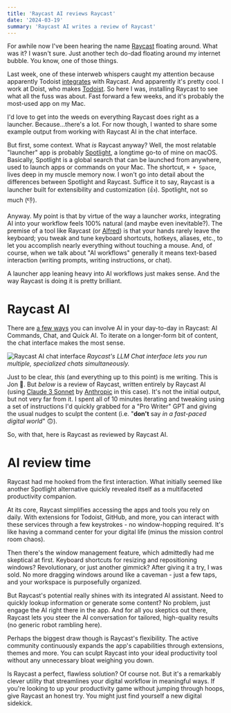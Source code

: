 ```yaml
---
title: 'Raycast AI reviews Raycast'
date: '2024-03-19'
summary: 'Raycast AI writes a review of Raycast'
---
```


For awhile now I've been hearing the name [Raycast](https://www.raycast.com/) floating around. What was it? I wasn't sure. Just another tech do-dad floating around my internet bubble. You know, one of those things.

Last week, one of these interweb whispers caught my attention because apparently Todoist [integrates](https://todoist.com/integrations/apps/raycast) with Raycast. And apparently it's pretty cool. I work at Doist, who makes [Todoist](https://todoist.com/home). So here I was, installing Raycast to see what all the fuss was about. Fast forward a few weeks, and it's probably the most-used app on my Mac.

I'd love to get into the weeds on everything Raycast does right as a launcher. Because...there's a lot. For now though, I wanted to share some example output from working with Raycast AI in the chat interface.

But first, some context. What _is_ Raycast anyway? Well, the most relatable "launcher" app is probably [Spotlight](https://support.apple.com/guide/mac-help/search-with-spotlight-mchlp1008/mac), a longtime go-to of mine on macOS. Basically, Spotlight is a global search that can be launched from anywhere, used to launch apps or commands on your Mac. The shortcut, `⌘ + Space`, lives deep in my muscle memory now. I won't go into detail about the differences between Spotlight and Raycast. Suffice it to say, Raycast is a launcher built for extensibility and customization (👍). Spotlight, not so much (👎).

Anyway. My point is that by virtue of the way a launcher _works_, integrating AI into your workflow feels 100% natural (and maybe even inevitable?). The premise of a tool like Raycast (or [Alfred](https://www.alfredapp.com/)) is that your hands rarely leave the keyboard; you tweak and tune keyboard shortcuts, hotkeys, aliases, etc., to let you accomplish nearly everything without touching a mouse. And, of course, when we talk about "AI workflows" generally it means text-based interaction (writing prompts, writing instructions, or chat).

A launcher app leaning heavy into AI workflows just makes sense. And the way Raycast is doing it is pretty brilliant.

# Raycast AI

There are [a few ways](https://youtu.be/OgQbfofWqFM) you can involve AI in your day-to-day in Raycast: AI Commands, Chat, and Quick AI. To iterate on a longer-form bit of content, the chat interface makes the most sense.

![Raycast AI chat interface](https://assets.jonm.cc/images/raycast-chat.jpeg)
_Raycast's LLM Chat interface lets you run multiple, specialized chats simultaneously._

Just to be clear, _this_ (and everything up to this point) is me writing. This is Jon 👋. But _below_ is a review of Raycast, written entirely by Raycast AI (using [Claude 3 Sonnet](https://www.anthropic.com/news/claude-3-family) by [Anthropic](https://www.anthropic.com/) in this case). It's not the initial output, but not very far from it. I spent all of 10 minutes iterating and tweaking using a set of instructions I'd quickly grabbed for a "Pro Writer" GPT and giving the usual nudges to sculpt the content (i.e. "**don't** say _in a fast-paced digital world_" 🙃).

So, with that, here is Raycast as reviewed by Raycast AI.

# AI review time

Raycast had me hooked from the first interaction. What initially seemed like another Spotlight alternative quickly revealed itself as a multifaceted productivity companion.

At its core, Raycast simplifies accessing the apps and tools you rely on daily. With extensions for Todoist, GitHub, and more, you can interact with these services through a few keystrokes - no window-hopping required. It's like having a command center for your digital life (minus the mission control room chaos).

Then there's the window management feature, which admittedly had me skeptical at first. Keyboard shortcuts for resizing and repositioning windows? Revolutionary, or just another gimmick? After giving it a try, I was sold. No more dragging windows around like a caveman - just a few taps, and your workspace is purposefully organized.

But Raycast's potential really shines with its integrated AI assistant. Need to quickly lookup information or generate some content? No problem, just engage the AI right there in the app. And for all you skeptics out there, Raycast lets you steer the AI conversation for tailored, high-quality results (no generic robot rambling here).

Perhaps the biggest draw though is Raycast's flexibility. The active community continuously expands the app's capabilities through extensions, themes and more. You can sculpt Raycast into your ideal productivity tool without any unnecessary bloat weighing you down.

Is Raycast a perfect, flawless solution? Of course not. But it's a remarkably clever utility that streamlines your digital workflow in meaningful ways. If you're looking to up your productivity game without jumping through hoops, give Raycast an honest try. You might just find yourself a new digital sidekick.

